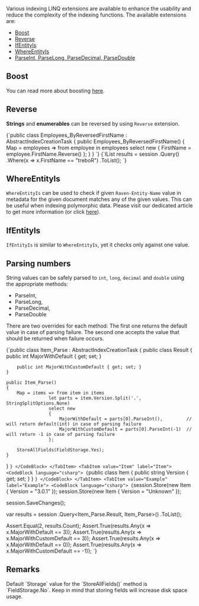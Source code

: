 
Various indexing LINQ extensions are available to enhance the usability and reduce the complexity of the indexing functions. The available extensions are:

- [Boost](../indexes/indexing-linq-extensions.mdx#boost)
- [Reverse](../indexes/indexing-linq-extensions.mdx#reverse)
- [IfEntityIs](../indexes/indexing-linq-extensions.mdx#ifentityis)
- [WhereEntityIs](../indexes/indexing-linq-extensions.mdx#whereentityis)
- [ParseInt, ParseLong, ParseDecimal, ParseDouble](../indexes/indexing-linq-extensions.mdx#parsing-numbers)

## **Boost**

You can read more about boosting [here](../indexes/boosting.mdx).



## **Reverse**

**Strings** and **enumerables** can be reversed by using `Reverse` extension.

<Tabs groupId='languageSyntax'>
<TabItem value="Index" label="Index">
<CodeBlock language="csharp">
{`public class Employees_ByReversedFirstName : AbstractIndexCreationTask<Employee>
{
	public Employees_ByReversedFirstName()
	{
		Map = employees => from employee in employees
					select new
					{
						FirstName = employee.FirstName.Reverse()
					};
	}
}
`}
</CodeBlock>
</TabItem>
<TabItem value="Query" label="Query">
<CodeBlock language="csharp">
{`IList<Employee> results = session
	.Query<Employee, Employees_ByReversedFirstName>()
	.Where(x => x.FirstName == "treboR")
	.ToList();
`}
</CodeBlock>
</TabItem>
</Tabs>



## **WhereEntityIs**

`WhereEntityIs` can be used to check if given `Raven-Entity-Name` value in metadata for the given document matches any of the given values. This can be useful when indexing polymorphic data. Please visit our dedicated article to get more information (or click [here](../indexes/indexing-polymorphic-data.mdx#other-ways)).



## **IfEntityIs**

`IfEntityIs` is similar to `WhereEntityIs`, yet it checks only against one value.



## **Parsing numbers**

String values can be safely parsed to `int`, `long`, `decimal` and `double` using the appropriate methods:

- ParseInt,
- ParseLong,
- ParseDecimal,
- ParseDouble

There are two overrides for each method: The first one returns the default value in case of parsing failure. The second one accepts the value that should be returned when failure occurs.

<Tabs groupId='languageSyntax'>
<TabItem value="Index" label="Index">
<CodeBlock language="csharp">
{`public class Item_Parse : AbstractIndexCreationTask<Item>
{
	public class Result
	{
		public int MajorWithDefault { get; set; }

		public int MajorWithCustomDefault { get; set; }
	}

	public Item_Parse()
	{
		Map = items => from item in items
					let parts = item.Version.Split('.', StringSplitOptions.None)
					select new
					{
						MajorWithDefault = parts[0].ParseInt(),			// will return default(int) in case of parsing failure
						MajorWithCustomDefault = parts[0].ParseInt(-1)	// will return -1 in case of parsing failure
					};

		StoreAllFields(FieldStorage.Yes);
	}
}
`}
</CodeBlock>
</TabItem>
<TabItem value="Item" label="Item">
<CodeBlock language="csharp">
{`public class Item
{
	public string Version { get; set; }
}
`}
</CodeBlock>
</TabItem>
<TabItem value="Example" label="Example">
<CodeBlock language="csharp">
{`session.Store(new Item { Version = "3.0.1" });
session.Store(new Item { Version = "Unknown" });

session.SaveChanges();

var results = session
	.Query<Item_Parse.Result, Item_Parse>()
	.ToList();

Assert.Equal(2, results.Count);
Assert.True(results.Any(x => x.MajorWithDefault == 3));
Assert.True(results.Any(x => x.MajorWithCustomDefault == 3));
Assert.True(results.Any(x => x.MajorWithDefault == 0));
Assert.True(results.Any(x => x.MajorWithCustomDefault == -1));
`}
</CodeBlock>
</TabItem>
</Tabs>

## Remarks

<Admonition type="info" title="">
Default `Storage` value for the `StoreAllFields()` method is `FieldStorage.No`. Keep in mind that storing fields will increase disk space usage.
</Admonition>




